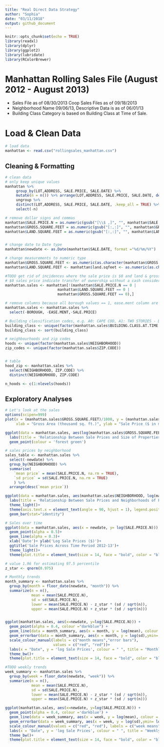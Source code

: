 ```yaml
---
title: "Real Direct Data Strategy"
author: "Sophia"
date: "03/11/2018"
output: github_document 
---
```


```r
knitr::opts_chunk$set(echo = TRUE)
library(readxl)
library(dplyr)
library(ggplot2)
library(lubridate)
library(RColorBrewer)
```
# Manhattan Rolling Sales File (August 2012 - August 2013)	
* Sales File as of 08/30/2013  Coop Sales Files as of 09/18/2013		
* Neighborhood Name 09/06/13, Descriptive Data is as of 06/01/13		
* Building Class Category is based on Building Class at Time of Sale.		


# Load & Clean Data

```r
# load data
manhattan <- read.csv("rollingsales_manhattan.csv")

```

## Cleaning & Formatting
```r
# clean data
# only keep unique values
manhattan %>%
     group_by(LOT,ADDRESS, SALE.PRICE, SALE.DATE) %>%
     mutate(n = n()) %>% arrange(LOT,ADDRESS, SALE.PRICE, SALE.DATE, desc(n)) %>% 
     ungroup %>%
     distinct(LOT,ADDRESS, SALE.PRICE, SALE.DATE, .keep_all = TRUE) %>%
     select(-n)

# remove dollar signs and commas
manhattan$SALE.PRICE.N = as.numeric(gsub("[\\$ ,]", "", manhattan$SALE.PRICE))
manhattan$GROSS.SQUARE.FEET = as.numeric(gsub("[:,:]", "", manhattan$GROSS.SQUARE.FEET))
manhattan$LAND.SQUARE.FEET = as.numeric(gsub("[:,:]", "", manhattan$LAND.SQUARE.FEET))


# change date to Date type
manhattan$newdate <- as.Date(manhattan$SALE.DATE, format ="%d/%m/%Y")

# change measurements to numeric type
manhattan$GROSS.SQUARE.FEET <- as.numeric(as.character(manhattan$GROSS.SQUARE.FEET))
manhattan$LAND.SQUARE.FEET <- manhattan$land.sqfeet <- as.numeric(as.character(manhattan$LAND.SQUARE.FEET))

#TODO get rid of incidences where the sale price is $0 and land & gross square feet are equal to 0. 
# $0 sales price indicate transfer of ownership without a cash consideration e.g. transfer ownership from parents to their children. 
manhattan.sales <- manhattan[!(manhattan$SALE.PRICE.N == 0 |
                        manhattan$LAND.SQUARE.FEET == 0 |
                        manhattan$GROSS.SQUARE.FEET == 0),]

# remove columns because all borough values == 1, ease.ment column are all NAs and we have made a new column (SALE.PRICE.N) for sale price as integers.
manhattan.sales <- manhattan.sales %>%
  select(-BOROUGH, -EASE.MENT,-SALE.PRICE)

# Building classification codes, e.g. A0: CAPE COD, A1: TWO STORIES - DETACHED SM OR MID
building_class <- unique(factor(manhattan.sales$BUILDING.CLASS.AT.TIME.OF.SALE))
building_class <- sort(building_class)

# neighbourhoods and zip codes   
hoods <- unique(factor(manhattan.sales$NEIGHBORHOOD))
zip_codes <- unique(factor(manhattan.sales$ZIP.CODE))


# table
hood_zip <- manhattan.sales %>%
  select(NEIGHBORHOOD, ZIP.CODE) %>%
  distinct(NEIGHBORHOOD, ZIP.CODE)

n_hoods <- c(1:nlevels(hoods))
```

## Exploratory Analyses
```r

# Let's look at the sales
options(scipen=999)
plot(x = (manhattan.sales$GROSS.SQUARE.FEET)/1000, y = (manhattan.sales$SALE.PRICE.N)/1000000,
     xlab = "Gross Area (thousand sq. ft.)", ylab = "Sale Price ($ in millions)", main = "Gross Area of Properties in Manhattan in Relation to Sale Prices", las = 1)


```

```r
ggplot(data = manhattan.sales, aes(log(manhattan.sales$GROSS.SQUARE.FEET), log(manhattan.sales$SALE.PRICE.N)))+
  labs(title = 'Relationship Between Sale Prices and Size of Properties in Manhattan (2012/13)',x = 'Log Gross Area (square feet)', y= 'Log Sale Price ($)')+
  geom_point(colour = 'forest green')

# sales prices by neighborhood
sales_table <- manhattan.sales %>%
  select(-newdate) %>%
  group_by(NEIGHBORHOOD) %>%
  summarise(
    `mean price` = mean(SALE.PRICE.N, na.rm = TRUE),
    `sd price` = sd(SALE.PRICE.N, na.rm = TRUE)
    ) %>%
  arrange(desc(`mean price`))

ggplot(data = manhattan.sales, aes(manhattan.sales$NEIGHBORHOOD, log(manhattan.sales$SALE.PRICE.N), color = NEIGHBORHOOD))+
  labs(title = 'Relationship Between Sale Prices and Neighborhoods of Properties in Manhattan (2012/13)',x = 'Manhattan Neighborhoods', y= 'Log Sale Price ($)')+
  theme_light()+
  theme(axis.text.x = element_text(angle = 90, hjust = 1), legend.position="none")+
  geom_bar(stat="identity")

```

```r
# Sales over time 
ggplot(data = manhattan.sales, aes(x = newdate, y= log(SALE.PRICE.N))) +
  geom_point(alpha = 0.5)+
  geom_line(alpha = 0.3)+
  xlab('Date')+ ylab('Log Sale Prices ($)')+
  ggtitle('Sale Prices Across Time Period 2012-13')+
  theme_light()+
  theme(plot.title = element_text(size = 14, face = "bold", color = "black", hjust = 0.5))

# value 1.96 for estimating 97.5 percentile
z_star <- qnorm(0.975)

# Monthly trends
month_summary <- manhattan.sales %>%
  group_by(month = floor_date(newdate, "month")) %>%
  summarize(n = n(),
            mean = mean(SALE.PRICE.N),
            sd = sd(SALE.PRICE.N),
            lower = mean(SALE.PRICE.N) - z_star * (sd / sqrt(n)),
            upper = mean(SALE.PRICE.N) + z_star * (sd / sqrt(n)))


ggplot(manhattan.sales, aes(x=newdate, y=log(SALE.PRICE.N))) + 
  geom_point(alpha = 0.4, colour ="darkblue") +
  geom_line(data = month_summary, aes(x = month, y = log(mean), colour = "red"), size =1)+
  geom_errorbar(data = month_summary, aes(x = month, y = log(sd),ymin= log(upper), ymax= log(lower), colour = "red"), size = 0.5)+
  scale_colour_manual(labels = c("month means","error bars"),
                      values = c("red", "red"))+
  labs(x = "Date", y = 'log Sale Prices', colour = " ", title = "Monthly Trends: Time Series of Log Sale Prices")+
  theme_bw()+
  theme(plot.title = element_text(size = 14, face = "bold", color = "black", hjust = 0.5))

#TODO weekly trends
week_summary <- manhattan.sales %>%
  group_by(week = floor_date(newdate, "week")) %>%
  summarize(n = n(),
            mean = mean(SALE.PRICE.N),
            sd = sd(SALE.PRICE.N),
            lower = mean(SALE.PRICE.N) - z_star * (sd / sqrt(n)),
            upper = mean(SALE.PRICE.N) + z_star * (sd / sqrt(n)))

ggplot(manhattan.sales, aes(x=newdate, y=log(SALE.PRICE.N))) + 
  geom_point(alpha = 0.4, colour ='darkblue') +
  geom_line(data = week_summary, aes(x = week, y = log(mean), colour = "red"), size =1)+
  geom_errorbar(data = week_summary, aes(x = week, y = log(sd),ymin= log(upper), ymax= log(lower), colour = "red"), size = 0.5)+
  scale_colour_manual(values = c("red", "red"), labels = c("week means","error bars"))+
  labs(x = "Date", y = 'log Sale Prices', colour = " ", title = "Weekly Trends: Time Series of Log Sale Prices")+
  theme_bw()+
  theme(plot.title = element_text(size = 14, face = "bold", color = "black", hjust = 0.5))

```
##
